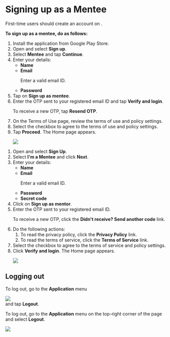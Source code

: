 
# Signing up as a Mentee

First-time users should create an account on <PartialExample mentored />.

<b>To sign up as a mentee, do as follows:</b>

<Tabs>
<TabItem value="mentored mobile application" label="Mobile App" default>
    <ol>
        <li>Install the <PartialExample mentored /> application from Google Play Store.
        </li>
        <li>Open <PartialExample mentored /> and select <b>Sign up</b>.
        </li>
        <li> Select <b>Mentee</b> and tap <b>Continue</b>.</li>
        <li>Enter your details:
            <ul>
                <li><b>Name
                </b></li>
                <li><b>Email</b>
                <p>
                    <Admonition type="note">
                        <p>Enter a valid email ID.</p>
                    </Admonition>
                </p>
                </li>
                <li><b>Password</b></li>
            </ul>
        </li>
        <li>Tap on <b>Sign up as mentee</b>.
        </li>
        <li>Enter the OTP sent to your registered email ID and tap <b>Verify and login</b>.
        <p>
            <Admonition type="tip">
                <p>To receive a new OTP, tap <b>Resend OTP</b>.</p>
            </Admonition>
        </p>
        </li>
        <li>On the Terms of Use page, review the terms of use and policy settings.</li>
        <li>Select the checkbox to agree to the terms of use and policy settings.</li>
        <li>Tap <b>Proceed</b>. The Home page appears.
        <p>
            <img src={MenteeHome} />
        </p>
        </li>
    </ol>
</TabItem>
<TabItem value="mentored portal" label="Web Portal">
<ol>
<li>Open <PartialExample mentored /> and select <b>Sign Up</b>.</li>
<li>Select <b>I'm a Mentee</b> and click <b>Next</b>.</li> 
<li>Enter your details:
    <ul>
    <li><b>Name</b></li>
    <li><b>Email</b>
    <p>
        <Admonition type="note">
        <p>Enter a valid email ID.</p>
        </Admonition>
    </p>
    </li>
    <li><b>Password</b></li>
    <li><b>Secret code</b></li>
    </ul>
</li>
<li>Click on <b>Sign up as mentor</b>.</li>
<li>Enter the OTP sent to your registered email ID.</li>
<p>
    <Admonition type="tip">
    <p>To receive a new OTP, click the <b>Didn't receive? Send another code</b> link.</p>
    </Admonition>
</p>
<li>Do the following actions:
    <ol>
    <li>To read the privacy policy, click the <b>Privacy Policy</b> link.</li>
    <li>To read the terms of service, click the <b>Terms of Service</b> link.</li>
    </ol>
</li>
<li>Select the checkbox to agree to the terms of service and policy settings.</li>
<li>Click <b>Verify and login</b>. The Home page appears.
<p>
    <img src={PortalHomeMentee} />
</p>
</li>
</ol>
</TabItem>
</Tabs>

## Logging out

<Tabs>
<TabItem value="mentored mobile application" label="Mobile App" default>
<p>To log out, go to the <b>Application</b> menu <div class="inlineImg"><img src={BurgerMenu}/></div> and tap <b>Logout</b>.</p>
</TabItem>
<TabItem value="mentored portal" label="Web Portal" default>
<p>To log out, go to the <b>Application</b> menu on the top-right corner of the page and select <b>Logout</b>.</p>
<p>
    <img src={PortalApplicationMenu} />
</p>
</TabItem>
</Tabs>

